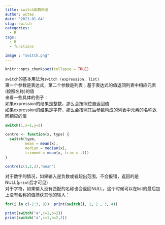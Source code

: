 ```yaml
---
title: switch函数用法
author: wutao
date: '2021-01-04'
slug: switch
categories:
  - R
tags:
  - R
  - functions

image : "switch.png"
---
```


```r
knitr::opts_chunk$set(collapse = TRUE)
```

`switch`的基本用法为`switch (expression, list)`  \       
第一个参数是表达式，第二个参数是列表；基于表达式的值返回列表中相应元素(按照名称)的值 \
来看一些具体的例子：\
如果expression的结果是整数，那么会按照位置返回值 \   
如果expression的结果是字符，那么会按照其后参数构成的列表中元素的名称返回相应的值

```r
switch(1,x=1,y=2)

centre <- function(x, type) {
  switch(type,
         mean = mean(x),
         median = median(x),
         trimmed = mean(x, trim = .1))
}

centre(c(1,2,3),"mean")
```

对于数字的情况，如果输入是负数或者超出范围，不会报错，返回的是NULL(`print`后才可见) \     
对于字符，如果输入没有匹配的名称也会返回NULL，这个时候可以在list的最后加上没有名称的值捕获其他的输入：

```r
for(i in c(-1:3, 9))  print(switch(i, 1, 2 , 3, 4))

print(switch("a",c=1,b=2))
print(switch("a",c=1,b=2,3))

```



